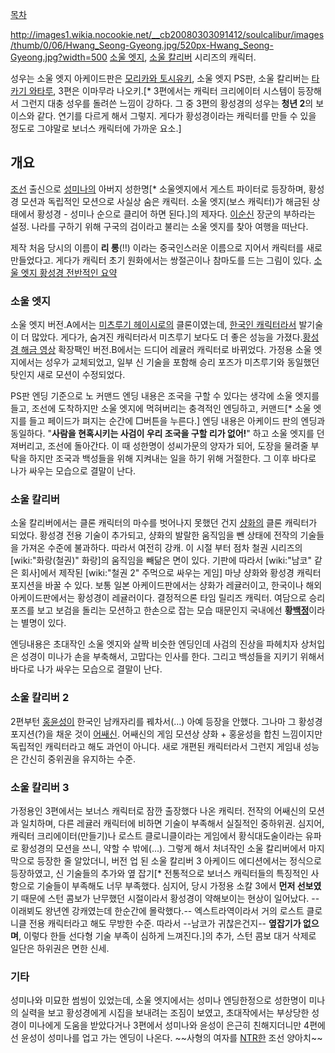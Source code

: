 [[목차]]

http://images1.wikia.nocookie.net/__cb20080303091412/soulcalibur/images/thumb/0/06/Hwang_Seong-Gyeong.jpg/520px-Hwang_Seong-Gyeong.jpg?width=500
[[소울 엣지]], [[소울 칼리버]] 시리즈의 캐릭터.

성우는 소울 엣지 아케이드판은 [[모리카와 토시유키]], 소울 엣지 PS판, 소울 칼리버는 [[타카기 와타루]], 3편은 이마무라 나오키.[* 3편에서는 캐릭터 크리에이터 시스템이 등장해서 그런지 대충 성우를 돌려쓴 느낌이 강하다. 그 중 3편의 황성경의 성우는 '''청년 2'''의 보이스와 같다. 연기를 다르게 해서 그렇지. 게다가 황성경이라는 캐릭터를 만들 수 있을 정도로 그야말로 보너스 캐릭터에 가까운 요소.]

== 개요 ==
[[조선]] 출신으로 [[성미나]]의 아버지 성한명[* 소울엣지에서 게스트 파이터로 등장하며, 황성경 모션과 독립적인 모션으로 사실상 숨은 캐릭터. 소울 엣지(보스 캐릭터)가 해금된 상태에서 황성경 - 성미나 순으로 클리어 하면 된다.]의 제자다. [[이순신]] 장군의 부하라는 설정. 나라를 구하기 위해 구국의 검이라고 불리는 소울 엣지를 찾아 여행을 떠난다.

제작 처음 당시의 이름이 '''리 롱'''(!!) 이라는 중국인스러운 이름으로 지어서 캐릭터를 새로 만들었다고. 게다가 캐릭터 초기 원화에서는 쌍절곤이나 참마도를 드는 그림이 있다. [http://bbs1.ruliweb.daum.net/gaia/do/ruliweb/detail/read?bbsId=G001&articleId=3239426&itemId=78295 소울 엣지 황성경 전반적인 요약]

=== 소울 엣지 ===
소울 엣지 버전.A에서는 [[미츠루기 헤이시로]]의 클론이였는데, [[한국인 캐릭터]]라서 발기술이 더 많았다. 게다가, 숨겨진 캐릭터라서 미츠루기 보다도 더 좋은 성능을 가졌다.[https://youtu.be/8p3MpHs67NI 황성경 해금 영상] 확장팩인 버전.B에서는 드디어 레귤러 캐릭터로 바뀌었다. 가정용 소울 엣지에서는 성우가 교체되었고, 일부 신 기술을 포함해 승리 포즈가 미츠루기와 동일했던 탓인지 새로 모션이 수정되었다.

PS판 엔딩 기준으로 노 커맨드 엔딩 내용은 조국을 구할 수 있다는 생각에 소울 엣지를 들고, 조선에 도착하지만 소울 엣지에 먹혀버리는 충격적인 엔딩하고, 커맨드[* 소울 엣지를 들고 페이드가 펴지는 순간에 □버튼을 누른다.] 엔딩 내용은 아케이드 판의 엔딩과 동일하다. "'''사람을 현혹시키는 사검이 우리 조국을 구할 리가 없어!'''" 하고 소울 엣지를 던져버리고, 조선에 돌아간다. 이 때 성한명이 성씨가문의 양자가 되어, 도장을 물려줄 부탁을 하지만 조국과 백성들을 위해 지켜내는 일을 하기 위해 거절한다. 그 이후 바다로 나가 싸우는 모습으로 결말이 난다.

=== 소울 칼리버 ===
소울 칼리버에서는 클론 캐릭터의 마수를 벗어나지 못했던 건지 [[샹화]]의 클론 캐릭터가 되었다. 황성경 전용 기술이 추가되고, 샹화의 발랄한 움직임을 뺀 상태에 전작의 기술들을 가져온 수준에 불과하다. 따라서 여전히 강캐. 이 시절 부터 점차 철권 시리즈의 [wiki:"화랑(철권)" 화랑]의 움직임을 빼닮은 면이 있다. 기판에 따라서 [wiki:"남코" 같은 회사]에서 제작된 [wiki:"철권 2" 주먹으로 싸우는 게임] 마냥 샹화와 황성경 캐릭터 포지션을 바꿀 수 있다. 보통 일본 아케이드판에서는 샹화가 레귤러이고, 한국이나 해외 아케이드판에서는 황성경이 레귤러이다. 결정적으론 타임 릴리즈 캐릭터. 여담으로 승리 포즈를 보고 보검을 돌리는 모션하고 한손으로 잡는 모습 때문인지 국내에선 '''황[[백정]]'''이라는 별명이 있다.

엔딩내용은 초대작인 소울 엣지와 살짝 비슷한 엔딩인데 사검의 진상을 파헤치자 상처입은 성경이 미나가 손을 부축해서, 고맙다는 인사를 한다. 그리고 백성들을 지키기 위해서 바다로 나가 싸우는 모습으로 결말이 난다.

=== 소울 칼리버 2 ===
2편부턴 [[홍윤성]]이 한국인 남캐자리를 꿰차서(…) 아예 등장을 안했다. 그나마 그 황성경 포지션(?)을 채운 것이 [[어쌔신]]. 어쌔신의 게임 모션상 샹화 + 홍윤성을 합친 느낌이지만 독립적인 캐릭터라고 해도 과언이 아니다. 새로 개편된 캐릭터라서 그런지 게임내 성능은 간신히 중위권을 유지하는 수준.

=== 소울 칼리버 3 ===
가정용인 3편에서는 보너스 캐릭터로 잠깐 출장했다 나온 캐릭터. 전작의 어쌔신의 모션과 일치하며, 다른 레귤러 캐릭터에 비하면 기술이 부족해서 실질적인 중하위권. 심지어, 캐릭터 크리에이터(만들기)나 로스트 클로니클이라는 게임에서 황식대도술이라는 유파로 황성경의 모션을 쓰니, 약할 수 밖에(...). 그렇게 해서 처녀작인 소울 칼리버에서 마지막으로 등장한 줄 알았더니, 버전 업 된 소울 칼리버 3 아케이드 에디션에서는 정식으로 등장하였고, 신 기술들의 추가와 옆 잡기[* 전통적으로 보너스 캐릭터들의 특징적인 사항으로 기술들이 부족해도 너무 부족했다. 심지어, 당시 가정용 소칼 3에서 '''먼저 선보였'''기 때문에 스턴 콤보가 난무했던 시절이라서 황성경이 약해보이는 현상이 일어났다. --이래뵈도 왕년엔 강캐였는데 한순간에 몰락했다.-- 엑스트라역이라서 거의 로스트 클로니클 전용 캐릭터라고 해도 무방한 수준. 따라서 --남코가 귀찮은건지-- '''옆잡기가 없으며''', 이렇다 한들 선다형 기술 부족이 심하게 느껴진다.]의 추가, 스턴 콤보 대거 삭제로 일단은 하위권은 면한 신세.

=== 기타 ===
성미나와 미묘한 썸씽이 있었는데, 소울 엣지에서는 성미나 엔딩한정으로 성한명이 미나의 실력을 보고 황성경에게 시집을 보내려는 조짐이 보였고, 초대작에서는 부상당한 성경이 미나에게 도움을 받았다거나 3편에서 성미나와 윤성이 은근히 친해지더니만 4편에선 윤성이 성미나를 업고 가는 엔딩이 나온다. ~~사형의 여자를 [[NTR]]한 조선 양아치~~
